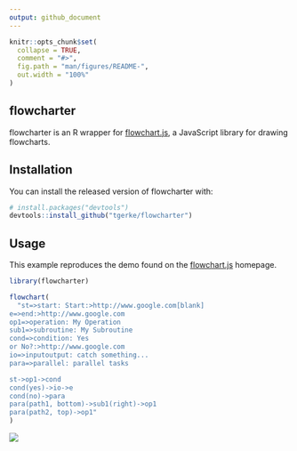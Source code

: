 ```yaml
---
output: github_document
---
```


<!-- README.md is generated from README.Rmd. Please edit that file -->

```r
knitr::opts_chunk$set(
  collapse = TRUE,
  comment = "#>",
  fig.path = "man/figures/README-",
  out.width = "100%"
)
```

## flowcharter

flowcharter is an R wrapper for [flowchart.js](https://flowchart.js.org/), a JavaScript library for drawing flowcharts. 

## Installation

You can install the released version of flowcharter with:

``` r
# install.packages("devtools")
devtools::install_github("tgerke/flowcharter")
```
## Usage

This example reproduces the demo found on the [flowchart.js](https://flowchart.js.org/) homepage.

```r
library(flowcharter)

flowchart(
  "st=>start: Start:>http://www.google.com[blank]
e=>end:>http://www.google.com
op1=>operation: My Operation
sub1=>subroutine: My Subroutine
cond=>condition: Yes
or No?:>http://www.google.com
io=>inputoutput: catch something...
para=>parallel: parallel tasks

st->op1->cond
cond(yes)->io->e
cond(no)->para
para(path1, bottom)->sub1(right)->op1
para(path2, top)->op1"
)
```

![](dev/example.png)
